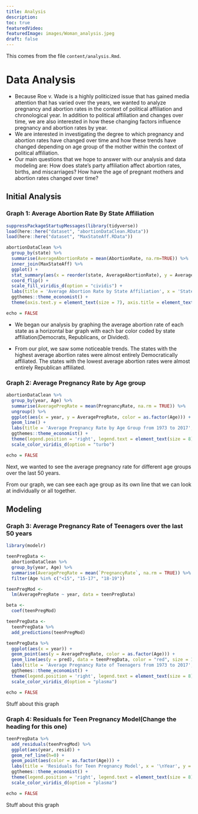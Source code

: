 ```yaml
---
title: Analysis
description:
toc: true
featuredVideo:
featuredImage: images/Woman_analysis.jpeg
draft: false
---
```


This comes from the file `content/analysis.Rmd`.

# Data Analysis 

* Because Roe v. Wade is a highly politicized issue that has gained media attention that has varied over the years, we wanted to analyze pregnancy and abortion rates in the context of political affiliation and chronological year. In addition to political affiliation and changes over time, we are also interested in how these changing factors influence pregnancy and abortion rates by year. 
* We are interested in investigating the degree to which pregnancy and abortion rates have changed over time and how these trends have changed depending on age group of the mother within the context of political affiliation. 
* Our main questions that we hope to answer with our analysis and data modeling are: How does state's party affiliation affect abortion rates, births, and miscarriages? How have the age of pregnant mothers and abortion rates changed over time?

## Initial Analysis

### Graph 1: Average Abortion Rate By State Affiliation

```r
suppressPackageStartupMessages(library(tidyverse))
load(here::here("dataset", "abortionDataClean.RData"))
load(here::here("dataset", "MaxStateAff.RData"))

abortionDataClean %>% 
  group_by(state) %>% 
  summarise(AverageAbortionRate = mean(AbortionRate, na.rm=TRUE)) %>% 
  inner_join(MaxStateAff) %>% 
  ggplot() + 
  stat_summary(aes(x = reorder(state, AverageAbortionRate), y = AverageAbortionRate, fill = as.factor(Affiliation)), geom = "bar") + 
  coord_flip() + 
  scale_fill_viridis_d(option = "cividis") + 
  labs(title = 'Average Abortion Rate by State Affiliation', x = 'State\n', y = '\nAverage Abortion Rate', fill = "Affliation") + 
  ggthemes::theme_economist() +
  theme(axis.text.y = element_text(size = 7), axis.title = element_text(size = 10), legend.position = 'right', legend.text = element_text(size = 8))

echo = FALSE
```

* We began our analysis by graphing the average abortion rate of each state as a horizontal bar graph with each bar color coded by state affiliation(Democrats, Republicans, or Divided).

* From our plot, we saw some noticeable trends. The states with the highest average abortion rates were almost entirely Democratically affiliated. The states with the lowest average abortion rates were almost entirely Republican affiliated.

### Graph 2: Average Pregnancy Rate by Age group 

```r
abortionDataClean %>% 
  group_by(year, Age) %>% 
  summarise(AveragePregRate = mean(PregnancyRate, na.rm = TRUE)) %>% 
  ungroup() %>% 
  ggplot(aes(x = year, y = AveragePregRate, color = as.factor(Age))) + 
  geom_line() + 
  labs(title = 'Average Pregnancy Rate by Age Group from 1973 to 2017', x = 'Year', y = 'Average Pregnancy Rate', color = "Age Group") + 
  ggthemes::theme_economist() +
  theme(legend.position = 'right', legend.text = element_text(size = 8)) +
  scale_color_viridis_d(option = "turbo")

echo = FALSE
```

Next, we wanted to see the average pregnancy rate for different age groups over the last 50 years. 

From our graph, we can see each age group as its own line that we can look at individually or all together. 

## Modeling

### Graph 3: Average Pregnancy Rate of Teenagers over the last 50 years

```r
library(modelr)

teenPregData <- 
  abortionDataClean %>% 
  group_by(year, Age) %>% 
  summarise(AveragePregRate = mean(`PregnancyRate`, na.rm = TRUE)) %>% 
  filter(Age %in% c("<15", "15-17", "18-19")) 

teenPregMod <- 
  lm(AveragePregRate ~ year, data = teenPregData)

beta <- 
  coef(teenPregMod)

teenPregData <- 
  teenPregData %>% 
  add_predictions(teenPregMod)

teenPregData %>% 
  ggplot(aes(x = year)) + 
  geom_point(aes(y = AveragePregRate, color = as.factor(Age))) + 
  geom_line(aes(y = pred), data = teenPregData, color = "red", size = 1) + 
  labs(title = 'Average Pregnancy Rate of Teenagers from 1973 to 2017', x = '\nYear', y = 'Average Pregnancy Rate\n', color = "Age Group") + 
  ggthemes::theme_economist() +
  theme(legend.position = 'right', legend.text = element_text(size = 8)) + 
  scale_color_viridis_d(option = "plasma")

echo = FALSE
```

Stuff about this graph

### Graph 4: Residuals for Teen Pregnancy Model(Change the heading for this one)

```r
teenPregData %>% 
  add_residuals(teenPregMod) %>% 
  ggplot(aes(year, resid)) + 
  geom_ref_line(h=0) + 
  geom_point(aes(color = as.factor(Age))) + 
  labs(title = 'Residuals for Teen Pregnancy Model', x = '\nYear', y = 'Residual\n', color = "Age Group") + 
  ggthemes::theme_economist() +
  theme(legend.position = 'right', legend.text = element_text(size = 8)) + 
  scale_color_viridis_d(option = "plasma")

echo = FALSE
```

Stuff about this graph